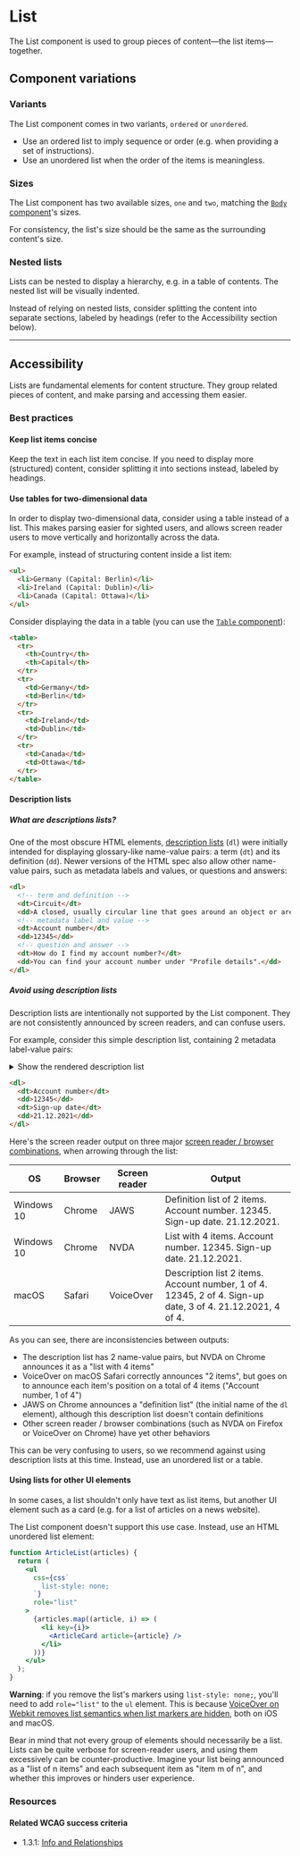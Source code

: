 
<Meta of={Stories} />

# List

<Status variant="stable" />

The List component is used to group pieces of content—the list items—together.

<Story of={Stories.Base} />
<Props />

## Component variations

### Variants

The List component comes in two variants, `ordered` or `unordered`.

- Use an ordered list to imply sequence or order (e.g. when providing a set of instructions).
- Use an unordered list when the order of the items is meaningless.

<Story of={Stories.Variants} />

### Sizes

[//]: # (TODO Body no longer comes in two sizes)
The List component has two available sizes, `one` and `two`, matching the [`Body` component](Typography/Body)'s sizes.

For consistency, the list's size should be the same as the surrounding content's size.

<Story of={Stories.Sizes} />

### Nested lists

Lists can be nested to display a hierarchy, e.g. in a table of contents. The nested list will be visually indented.

Instead of relying on nested lists, consider splitting the content into separate sections, labeled by headings (refer to the Accessibility section below).

<Story of={Stories.Nested} />

---

## Accessibility

Lists are fundamental elements for content structure. They group related pieces of content, and make parsing and accessing them easier.

### Best practices

#### Keep list items concise

Keep the text in each list item concise. If you need to display more (structured) content, consider splitting it into sections instead, labeled by headings.

#### Use tables for two-dimensional data

In order to display two-dimensional data, consider using a table instead of a list. This makes parsing easier for sighted users, and allows screen reader users to move vertically and horizontally across the data.

For example, instead of structuring content inside a list item:

```html
<ul>
  <li>Germany (Capital: Berlin)</li>
  <li>Ireland (Capital: Dublin)</li>
  <li>Canada (Capital: Ottawa)</li>
</ul>
```

Consider displaying the data in a table (you can use the [`Table` component](Components/Table)):

```html
<table>
  <tr>
    <th>Country</th>
    <th>Capital</th>
  </tr>
  <tr>
    <td>Germany</td>
    <td>Berlin</td>
  </tr>
  <tr>
    <td>Ireland</td>
    <td>Dublin</td>
  </tr>
  <tr>
    <td>Canada</td>
    <td>Ottawa</td>
  </tr>
</table>
```

#### Description lists

##### What are descriptions lists?

One of the most obscure HTML elements, [description lists](https://developer.mozilla.org/en-US/docs/Web/HTML/Element/dl) (`dl`) were initially intended for displaying glossary-like name-value pairs: a term (`dt`) and its definition (`dd`). Newer versions of the HTML spec also allow other name-value pairs, such as metadata labels and values, or questions and answers:

```html
<dl>
  <!-- term and definition -->
  <dt>Circuit</dt>
  <dd>A closed, usually circular line that goes around an object or area.</dd>
  <!-- metadata label and value -->
  <dt>Account number</dt>
  <dd>12345</dd>
  <!-- question and answer -->
  <dt>How do I find my account number?</dt>
  <dd>You can find your account number under "Profile details".</dd>
</dl>
```

##### Avoid using description lists

Description lists are intentionally not supported by the List component. They are not consistently announced by screen readers, and can confuse users.

For example, consider this simple description list, containing 2 metadata label-value pairs:

<details>
  <summary>Show the rendered description list</summary>
  <dl>
    <dt>Account number</dt>
    <dd>12345</dd>
    <dt>Sign-up date</dt>
    <dd>21.12.2021</dd>
  </dl>
</details>

```html
<dl>
  <dt>Account number</dt>
  <dd>12345</dd>
  <dt>Sign-up date</dt>
  <dd>21.12.2021</dd>
</dl>
```

Here's the screen reader output on three major [screen reader / browser combinations](https://webaim.org/projects/screenreadersurvey9/#browsercombos), when arrowing through the list:

| OS         | Browser | Screen reader | Output                                                                                                     |
| ---------- | ------- | ------------- | ---------------------------------------------------------------------------------------------------------- |
| Windows 10 | Chrome  | JAWS          | Definition list of 2 items. Account number. 12345. Sign-up date. 21.12.2021.                               |
| Windows 10 | Chrome  | NVDA          | List with 4 items. Account number. 12345. Sign-up date. 21.12.2021.                                        |
| macOS      | Safari  | VoiceOver     | Description list 2 items. Account number, 1 of 4. 12345, 2 of 4. Sign-up date, 3 of 4. 21.12.2021, 4 of 4. |

As you can see, there are inconsistencies between outputs:

- The description list has 2 name-value pairs, but NVDA on Chrome announces it as a "list with 4 items"
- VoiceOver on macOS Safari correctly announces "2 items", but goes on to announce each item's position on a total of 4 items ("Account number, 1 of 4")
- JAWS on Chrome announces a "definition list" (the initial name of the `dl` element), although this description list doesn't contain definitions
- Other screen reader / browser combinations (such as NVDA on Firefox or VoiceOver on Chrome) have yet other behaviors

This can be very confusing to users, so we recommend against using description lists at this time. Instead, use an unordered list or a table.

#### Using lists for other UI elements

In some cases, a list shouldn't only have text as list items, but another UI element such as a card (e.g. for a list of articles on a news website).

The List component doesn't support this use case. Instead, use an HTML unordered list element:

```jsx
function ArticleList(articles) {
  return (
    <ul
      css={css`
        list-style: none;
      `}
      role="list"
    >
      {articles.map((article, i) => (
        <li key={i}>
          <ArticleCard article={article} />
        </li>
      ))}
    </ul>
  );
}
```

**Warning**: if you remove the list's markers using `list-style: none;`, you'll need to add `role="list"` to the `ul` element. This is because [VoiceOver on Webkit removes list semantics when list markers are hidden](https://www.scottohara.me/blog/2019/01/12/lists-and-safari.html), both on iOS and macOS.

Bear in mind that not every group of elements should necessarily be a list. Lists can be quite verbose for screen-reader users, and using them excessively can be counter-productive. Imagine your list being announced as a "list of n items" and each subsequent item as "item m of n", and whether this improves or hinders user experience.

### Resources

#### Related WCAG success criteria

- 1.3.1: [Info and Relationships](https://www.w3.org/WAI/WCAG21/Understanding/info-and-relationships.html)
